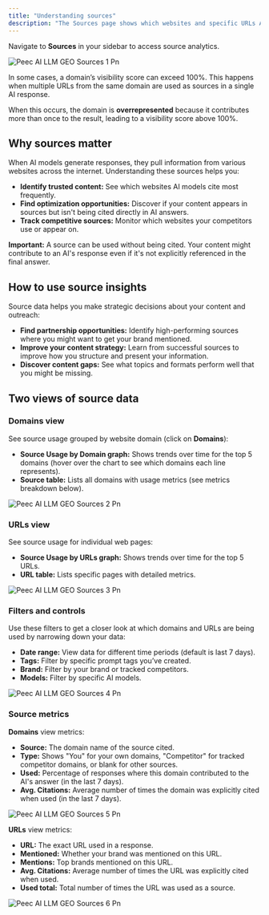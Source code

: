 ```yaml
---
title: "Understanding sources"
description: "The Sources page shows which websites and specific URLs AI models use when generating responses to your prompts. This helps you understand what content AI trusts and references."
---
```


Navigate to **Sources** in your sidebar to access source analytics.

![Peec AI LLM GEO Sources 1 Pn](/images/Peec-AI-LLM-GEO-sources-1.png)

<Info>
  In some cases, a domain’s visibility score can exceed 100%. This happens when multiple URLs from the same domain are used as sources in a single AI response.

  When this occurs, the domain is **overrepresented** because it contributes more than once to the result, leading to a visibility score above 100%.
</Info>

## Why sources matter

When AI models generate responses, they pull information from various websites across the internet. Understanding these sources helps you:

- **Identify trusted content:** See which websites AI models cite most frequently.
- **Find optimization opportunities:** Discover if your content appears in sources but isn't being cited directly in AI answers.
- **Track competitive sources:** Monitor which websites your competitors use or appear on.

**Important:** A source can be used without being cited. Your content might contribute to an AI's response even if it's not explicitly referenced in the final answer.

## How to use source insights

Source data helps you make strategic decisions about your content and outreach:

- **Find partnership opportunities:** Identify high-performing sources where you might want to get your brand mentioned.
- **Improve your content strategy:** Learn from successful sources to improve how you structure and present your information.
- **Discover content gaps:** See what topics and formats perform well that you might be missing.

## Two views of source data

### Domains view

See source usage grouped by website domain (click on **Domains**):

- **Source Usage by Domain graph:** Shows trends over time for the top 5 domains (hover over the chart to see which domains each line represents).
- **Source table:** Lists all domains with usage metrics (see metrics breakdown below).

![Peec AI LLM GEO Sources 2 Pn](/images/Peec-AI-LLM-GEO-sources-2.png)

### URLs view

See source usage for individual web pages:

- **Source Usage by URLs graph:** Shows trends over time for the top 5 URLs.
- **URL table:** Lists specific pages with detailed metrics.

![Peec AI LLM GEO Sources 3 Pn](/images/Peec-AI-LLM-GEO-sources-3.png)

### Filters and controls

Use these filters to get a closer look at which domains and URLs are being used by narrowing down your data:

- **Date range:** View data for different time periods (default is last 7 days).
- **Tags:** Filter by specific prompt tags you’ve created.
- **Brand:** Filter by your brand or tracked competitors.
- **Models:** Filter by specific AI models.

![Peec AI LLM GEO Sources 4 Pn](/images/Peec-AI-LLM-GEO-sources-4.png)

### Source metrics

**Domains** view metrics:

- **Source:** The domain name of the source cited.
- **Type:** Shows "You" for your own domains, "Competitor" for tracked competitor domains, or blank for other sources.
- **Used:** Percentage of responses where this domain contributed to the AI's answer (in the last 7 days).
- **Avg. Citations:** Average number of times the domain was explicitly cited when used (in the last 7 days).

![Peec AI LLM GEO Sources 5 Pn](/images/Peec-AI-LLM-GEO-sources-5.png)

**URLs** view metrics:

- **URL:** The exact URL used in a response.
- **Mentioned:** Whether your brand was mentioned on this URL.
- **Mentions:** Top brands mentioned on this URL.
- **Avg. Citations:** Average number of times the URL was explicitly cited when used.
- **Used total:** Total number of times the URL was used as a source.

![Peec AI LLM GEO Sources 6 Pn](/images/Peec-AI-LLM-GEO-sources-6.png)